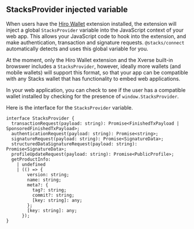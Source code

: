 ## StacksProvider injected variable

When users have the [Hiro Wallet](https://www.hiro.so/wallet/install-web) extension installed, the extension will inject a global `StacksProvider` variable into the JavaScript context of your web app. This allows your JavaScript code to hook into the extension, and make authentication, transaction and signature requests. `@stacks/connect` automatically detects and uses this global variable for you.

At the moment, only the Hiro Wallet extension and the Xverse built-in browswer includes a `StacksProvider`, however, ideally more wallets (and mobile wallets) will support this format, so that your app can be compatible with any Stacks wallet that has functionality to embed web applications.

In your web application, you can check to see if the user has a compatible wallet installed by checking for the presence of `window.StacksProvider`.

Here is the interface for the `StacksProvider` variable.

```tsx
interface StacksProvider {
  transactionRequest(payload: string): Promise<FinishedTxPayload | SponsoredFinishedTxPayload>;
  authenticationRequest(payload: string): Promise<string>;
  signatureRequest(payload: string): Promise<SignatureData>;
  structuredDataSignatureRequest(payload: string): Promise<SignatureData>;
  profileUpdateRequest(payload: string): Promise<PublicProfile>;
  getProductInfo:
    | undefined
    | (() => {
        version: string;
        name: string;
        meta?: {
          tag?: string;
          commit?: string;
          [key: string]: any;
        };
        [key: string]: any;
      });
}
```
